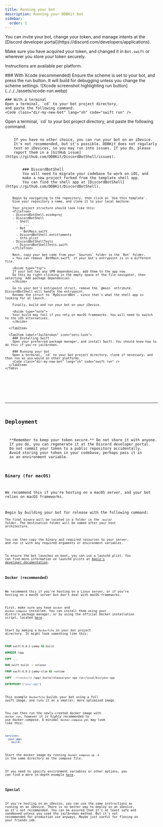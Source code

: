 ```yaml
---
title: Running your bot
description: Running your DDBKit bot
sidebar:
  order: 3
---
```



<Aside type="note">
You can invite your bot, change your token, and manage intents at
the [Discord developer portal](https://discord.com/developers/applications).

Make sure you have acquired your token, and changed
it in `Bot.swift` or wherever you store your token securely.
</Aside>

Instructions are available per platform.

<Tabs>
  <TabItem label="macOS" icon="apple">
    ### With Xcode (recommended)
    Ensure the scheme is set to your bot, and press the run button. It will build for debugging unless you change the scheme settings.
    ![Xcode screenshot highlighting run button](../../../assets/xcode-run.webp)

    ### With a terminal
    Open a terminal, `cd` to your bot project directory,
    and paste the following command.
    <Code class="dir-my-new-bot" lang="sh" code="swift run" />
  </TabItem>
  <TabItem label="Linux and Windows" icon="linux">
    Open a terminal, `cd` to your bot project directory,
    and paste the following command.
    <Code class="dir-my-new-bot" lang="sh" code="swift run" />
  </TabItem>
  <TabItem label="Special" icon="star">
    If you have no other choice, you can run your bot on an iDevice.
    It's not recommended, but it's possible. DDBKit does not regularly
    test on iDevices, so you may run into issues. If you do, please
    report them in a [GitHub issue](https://github.com/DDBKit/DiscordBotShell/issues).
    <Tabs>
      <TabItem label="Non-Jailbroken" icon="apple">
        ### DiscordBotShell
        You will need to migrate your codebase to work on iOS, and
        make a new project forked from the template shell app.
        You can find the shell app at [DiscordBotShell](https://github.com/DDBKit/DiscordBotShell).

        Begin by navigating to the repository, then click on `Use this template`.
        Give your repository a name, and clone it to your local machine.

        Your project structure should look like this:
        <FileTree>
        - DiscordBotShell.xcodeproj
        - DiscordBotShell
          - Shell
            - ...
          - Bot
            - BotMain.swift
          - DiscordBotShell.entitlements
          - Info.plist
        - DiscordBotShellTests
          - DiscordBotShellTests.swift
        </FileTree>

        Next, copy your bot code from your `Sources` folder to the `Bot` folder.
        > You can remove `BotMain.swift` if your bot's entrypoint is in a different file.

        <Aside type="tip">
        If your bot has any SPM dependencies, add them to the app now.
        Do this by right-clicking in the empty space of the file navigator, then selecting `Add package dependencies`.
        </Aside>

        Go to your bot's entrypoint struct, remove the `@main` attribute. DiscordBotShell will handle the entrypoint.
        Rename the struct to `MyDiscordBot`, since that's what the shell app is looking for at launch.

        Finally, build and run your bot on your iDevice.

        <Aside type="note">
        Your build may fail if you rely on macOS frameworks. You will need to switch to the iOS alternatives.
        </Aside>

      </TabItem>

      <TabItem label="Jailbroken" icon="seti:lock">
        ### Installing Swift
        Open your preferred package manager, and install Swift. You should know how to do this if you're jailbroken.

        ### Running your bot
        Open a terminal, `cd` to your bot project directory, clone if necessary, and then run as you would on other platforms.
        <Code class="dir-my-new-bot" lang="sh" code="swift run" />
      </TabItem>
    </Tabs>
  </TabItem>
</Tabs>
<br />

---

## Deployment

<Aside type="danger">
  **Remember to keep your token secure.** Do not share it with anyone.
  If you do, you can regenerate it at the Discord developer portal.
  Do not commit your token to a public repository accidentally.
  Avoid storing your token in your codebase, perhaps pass it in
  as an environment variable.
</Aside>

### Binary (for macOS)
We recommend this if you're hosting on a macOS server, and your bot relies
on macOS frameworks.

Begin by building your bot for release with the following command:
<Code class="dir-my-new-bot" lang="sh" code="swift build -c release" />
The final binary will be located in a folder in the `.build/` folder.
The destination folder will be named after your host architecture.

You can then copy the binary and required resources to your server,
and run it with any required arguments or environment variables.

To ensure the bot launches on boot, you can use a launchd plist.
You can find more information on launchd plists at [Apple's developer documentation](https://developer.apple.com/library/archive/documentation/MacOSX/Conceptual/BPSystemStartup/Chapters/CreatingLaunchdJobs.html).

### Docker (recommended)
We recommend this if you're hosting on a Linux server, or if you're
hosting on a macOS server but don't deal with macOS frameworks.

First, make sure you have `docker` and `docker-compose` installed.
You can install them using your distro's package manager, or by
using the official Docker installation script, located
[here](https://github.com/docker/docker-install).

Start by making a `Dockerfile` in your bot project directory.
It might look something like this:
```dockerfile
FROM swift:6.0.2-jammy AS build

WORKDIR /app

COPY . .

RUN swift build -c release

FROM swift:6.0.2-jammy-slim AS runtime

COPY --from=build /app/.build/release/your-app /usr/local/bin/your-app

ENTRYPOINT ["your-app"]
```
This example `Dockerfile` builds your bot using a full swift image, and runs it on a smaller, more optimized image.

You can then run the newly-created docker image with `docker run`, however it is *highly* recommended to use docker-compose.
A minimal `docker-compose.yml` may look like this:
```yaml
services:
  your-app:
    build: .
```
Start the docker image by running `docker compose up -d` in the same directory as the compose file.

If you need to specify environment variables or other options, you can find a more in-depth example [here](https://github.com/circularsprojects/foodbot-swift/blob/main/docker-compose.yml).

### Special
If you're hosting on an iDevice, you can use the same instructions as running on an iDevice.
There is no better way to deploy on an iDevice, as it's not recommended. You can be assured that
it's at least safe and sandboxed unless you used the jailbroken method.
But it's not recommended for production use anyways. Maybe just useful
for flexing on your friends idk.
